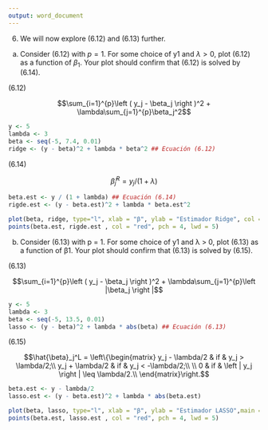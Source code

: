 ```yaml
---
output: word_document
---
```


6. We will now explore (6.12) and (6.13) further.



(a) Consider (6.12) with $p = 1$. For some choice of y1 and $\lambda > 0$,
plot (6.12) as a function of $\beta_1$. Your plot should confirm that
(6.12) is solved by (6.14).

(6.12)

$$\sum_{i=1}^{p}\left ( y_j - \beta_j \right )^2 + \lambda\sum_{j=1}^{p}\beta_j^2$$

```r
y <- 5
lambda <- 3
beta <- seq(-5, 7.4, 0.01)
ridge <- (y - beta)^2 + lambda * beta^2 ## Ecuación (6.12)

```


(6.14)

$$\hat{\beta}_j^R = y_j/(1+\lambda)$$
```r
beta.est <- y / (1 + lambda) ## Ecuación (6.14)
rigde.est <- (y - beta.est)^2 + lambda * beta.est^2
```


```r

plot(beta, ridge, type="l", xlab = "β", ylab = "Estimador Ridge", col = "blue", main = "Optimización Rigde")
points(beta.est, rigde.est , col = "red", pch = 4, lwd = 5)

```




(b) Consider (6.13) with p = 1. For some choice of y1 and λ > 0,
plot (6.13) as a function of β1. Your plot should confirm that
(6.13) is solved by (6.15).



(6.13)

$$\sum_{i=1}^{p}\left ( y_j - \beta_j \right )^2 + \lambda\sum_{j=1}^{p}\left |\beta_j \right |$$

```r
y <- 5
lambda <- 3
beta <- seq(-5, 13.5, 0.01)
lasso <- (y - beta)^2 + lambda * abs(beta) ## Ecuación (6.13)
```

(6.15)

$$\hat{\beta}_j^L = \left\{\begin{matrix}
y_j - \lambda/2 & if & y_j >  \lambda/2;\\ 
y_j + \lambda/2  & if & y_j <  -\lambda/2;\\ \\ 
0 & if & \left | y_j \right | \leq  \lambda/2.\\
\end{matrix}\right.$$


```r
beta.est <- y - lambda/2 
lasso.est <- (y - beta.est)^2 + lambda * abs(beta.est)
```

```r
plot(beta, lasso, type="l", xlab = "β", ylab = "Estimador LASSO",main = "Optimización LASSO ", col="blue")
points(beta.est, lasso.est , col = "red", pch = 4, lwd = 5)
```



